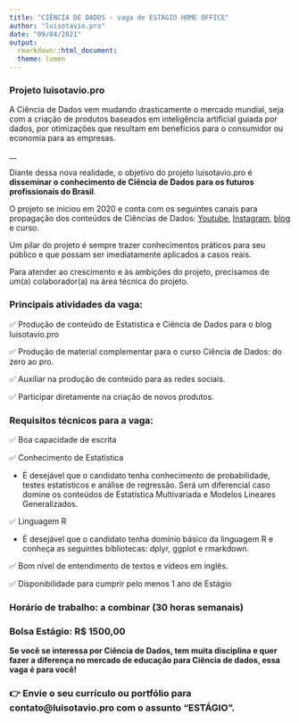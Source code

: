 ```yaml
---
title: "CIÊNCIA DE DADOS - vaga de ESTÁGIO HOME OFFICE"
author: "luisotavio.pro"
date: "09/04/2021"
output:
  rmarkdown::html_document:
  theme: lumen
---
```


### Projeto luisotavio.pro

A Ciência de Dados vem mudando drasticamente o mercado mundial, seja com a criação de produtos baseados em inteligência artificial guiada por dados, por otimizações que resultam em benefícios para o consumidor ou economia para as empresas.

__

Diante dessa nova realidade, o objetivo do projeto luisotavio.pro é **disseminar o conhecimento de Ciência de Dados para os futuros profissionais do Brasil**.


O projeto se iniciou em 2020 e conta com os seguintes canais para propagação dos conteúdos de Ciências de Dados: [Youtube](https://www.youtube.com/channel/UCC3Vw7R-fKS-uYXYRhJ983A){target="_blank"}, [Instagram](https://www.instagram.com/luisotavio.pro/){target="_blank"}, [blog](http://www.luisotavio.pro){target="_blank"} e curso.


Um pilar do projeto é sempre trazer conhecimentos práticos para seu público e que possam ser imediatamente aplicados a casos reais. 


Para atender ao crescimento e às ambições do projeto, precisamos de um(a) colaborador(a) na área técnica do projeto.
 
 
### Principais atividades da vaga:


✅  Produção de conteúdo de Estatística e Ciência de Dados para o blog luisotavio.pro

✅  Produção de material complementar para o curso Ciência de Dados: do zero ao pro.

✅  Auxiliar na produção de conteúdo para as redes sociais.

✅  Participar diretamente na criação de novos produtos.


### Requisitos técnicos para a vaga:


✅  Boa capacidade de escrita

✅  Conhecimento de Estatística 
    
  -   É desejável que o candidato tenha conhecimento de probabilidade, testes estatísticos e análise de regressão. Será um diferencial caso domine os conteúdos de Estatística Multivariada e Modelos Lineares Generalizados.

✅  Linguagem R
    
  -   É desejável que o candidato tenha domínio básico da linguagem R e conheça as seguintes bibliotecas: dplyr, ggplot e rmarkdown.
    
✅  Bom nível de entendimento de textos e vídeos em inglês. 

✅  Disponibilidade para cumprir pelo menos 1 ano de Estágio

### Horário de trabalho: a combinar (30 horas semanais)

### Bolsa Estágio: R$ 1500,00


**Se você se interessa por Ciência de Dados, tem muita disciplina e quer fazer a diferença no mercado de educação para Ciência de dados, essa vaga é para você!**

### 👉 Envie o seu currículo ou portfólio para **contato@luisotavio.pro** com o assunto "ESTÁGIO".
